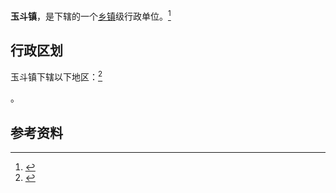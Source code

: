 {{中国乡级行政区|35/05/25/112/000}}

'''玉斗镇'''，是{{PRC admin/fullname|35/05/25/112/000|3}}下辖的一个[[乡镇|乡镇]]级行政单位。<ref>{{PRC admin/ref sgc|{{PRC admin/parent|35/05/25/112/000}}}}</ref>

== 行政区划 ==

玉斗镇下辖以下地区：<ref>{{PRC admin/ref sgc|35/05/25/112/000}}</ref>

{{PRC admin/children|35/05/25/112/000}}。

== 参考资料 ==

{{reflist}}

{{行政区划小作品}}
{{PRC admin/navcat|35/05/25/112/000}}
